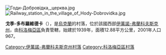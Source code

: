 {{coord|48|36|8|N|25|4|20|E|scale:30000|display=title}}

[[File:Годи-Добровідка,_церква.jpg|right]]
[[File:Railway_station_in_the_village_of_Hody-Dobrovidka.jpg|right]]
<!-- 檔案不存在 [[Image:Годи-Добровідка,_хрест_і_могила.jpg|right]] -->
<!-- 檔案不存在 [[Image:Годи-Добровідка,_пам'ятник.jpg|right]] -->

'''戈季-多布羅維德卡'''（{{lang-uk|Годи-Добровідка}}），是[[烏克蘭|烏克蘭]]的村落，位於該國西部[[伊萬諾-弗蘭科夫斯克州|伊萬諾-弗蘭科夫斯克州]]，由[[科洛梅亞區|科洛梅亞區]]負責管轄，始建於1939年，面積12.88平方公里，2001年人口967。

{{DEFAULTSORT:Годи-Добровідка}}
[[Category:伊萬諾-弗蘭科夫斯克州村落|Category:伊萬諾-弗蘭科夫斯克州村落]]
[[Category:科洛梅亞區村落|Category:科洛梅亞區村落]]


{{IvanoFrankivsk-geo-stub}}
